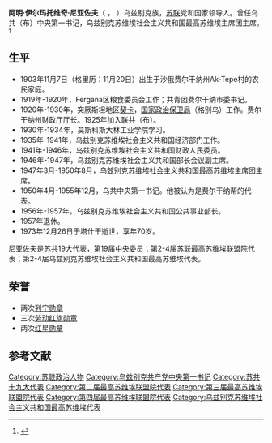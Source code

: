 '''阿明·伊尔玛托维奇·尼亚佐夫'''（{{lang-ru|Ами́н Ирма́тович Ния́зов}} ， {{bd|1903年|11月7日（格里历：11月20日）|1973年|12月26日}}）乌兹别克族，[[苏联|苏联]]党和国家领导人。曾任乌共（布）中央第一书记，乌兹别克苏维埃社会主义共和国最高苏维埃主席团主席。<ref>{{Cite web|title=Справочник по истории Коммунистической партии и Советского Союза 1898 - 1991|url=http://www.knowbysight.info/NNN/05571.asp}}</ref>

{{Infobox officeholder
|original_name  = Ами́н Ирма́тович Ния́зов
|name           = 阿明·伊尔玛托维奇·尼亚佐夫
|image          = 
| office1 = [[乌兹别克苏维埃社会主义共和国|乌兹别克苏维埃社会主义共和国]]最高苏维埃主席团主席
| term_start1 = 1947年3月17日
| term_end1 = 1950年8月21日
| predecessor1 = [[阿卜杜瓦利·穆米诺维奇·穆米诺夫|阿卜杜瓦利·穆米诺维奇·穆米诺夫]]
| successor1 = [[沙洛夫·拉希多维奇·拉希多夫|沙洛夫·拉希多维奇·拉希多夫]]
| office2 = [[乌兹别克共产党|乌兹别克共产党]]中央第一书记
| term_start2 =1950年4月7日
| term_end2 = 1955年12月22日
| predecessor2 = [[乌斯曼·尤苏波维奇·尤苏波夫|乌斯曼·尤苏波维奇·尤苏波夫]]
| successor2 = [[努里金·阿克拉莫维奇·穆希金诺夫|努里金·阿克拉莫维奇·穆希金诺夫]]
| birth_date   = {{OldStyleDate|1903年|11月20日|11月7日}}
| birth_place  = {{flag|Russian Empire}}费尔干纳州Ak-Tepe
| death_date   = {{death date and age|mf=yes|1973|12|26|1903|11|20|df=y}}
| death_place  = {{URS}}[[塔什干|塔什干]]
| nationality  = {{flag|Russian Empire}}（1903-1917）<br>{{flag|Russian SFSR|1918}}（1918-1922）<br>{{URS}}（1922-1973）
| party        = [[苏联共产党|苏联共产党]]
|awards={{{!}} style="background:transparent"
{{!}} {{列宁勋章}} {{!!}} {{列宁勋章}}{{!!}}{{劳动红旗勋章}} {{!!}} {{劳动红旗勋章}} 
{{!}}-
{{!}} {{劳动红旗勋章}}{{!!}} {{红星勋章}} {{!!}} {{红星勋章}}  
{{!}}}
}}

== 生平 ==
* 1903年11月7日（格里历：11月20日）出生于沙俄费尔干纳州Ak-Tepe村的农民家庭。
* 1919年-1920年，Fergana区粮食委员会工作；共青团费尔干纳市委书记。
* 1920年-1930年，突厥斯坦地区[[契卡|契卡]]，[[国家政治保卫局|国家政治保卫局]]（格别乌）工作。费尔干纳州财政厅厅长。1925年加入联共（布）。
* 1930年-1934年，莫斯科斯大林工业学院学习。
* 1935年-1941年，乌兹别克苏维埃社会主义共和国经济部门工作。
* 1941年-1946年，乌兹别克苏维埃社会主义共和国财政人民委员。
* 1946年-1947年，乌兹别克苏维埃社会主义共和国部长会议副主席。
* 1947年3月-1950年8月，乌兹别克苏维埃社会主义共和国最高苏维埃主席团主席。
* 1950年4月-1955年12月，乌共中央第一书记。他被认为是费尔干纳帮的代表。
* 1956年-1957年，乌兹别克苏维埃社会主义共和国公共事业部长。
* 1957年退休。
* 1973年12月26日于塔什干逝世，享年70岁。
尼亚佐夫是苏共19大代表，第19届中央委员；第2-4届苏联最高苏维埃联盟院代表；第2-4届乌兹别克苏维埃社会主义共和国最高苏维埃代表。

== 荣誉 ==
* 两次[[列宁勋章|列宁勋章]]
* 三次[[劳动红旗勋章|劳动红旗勋章]]
* 两次[[红星勋章|红星勋章]]

== 参考文献 ==
{{Reflist}}

[[Category:苏联政治人物|Category:苏联政治人物]]
[[Category:乌兹别克共产党中央第一书记|Category:乌兹别克共产党中央第一书记]]
[[Category:苏共十九大代表|Category:苏共十九大代表]]
[[Category:第二届最高苏维埃联盟院代表|Category:第二届最高苏维埃联盟院代表]]
[[Category:第三届最高苏维埃联盟院代表|Category:第三届最高苏维埃联盟院代表]]
[[Category:第四届最高苏维埃联盟院代表|Category:第四届最高苏维埃联盟院代表]]
[[Category:乌兹别克苏维埃社会主义共和国最高苏维埃代表|Category:乌兹别克苏维埃社会主义共和国最高苏维埃代表]]